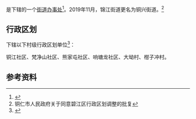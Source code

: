 {{中国乡级行政区|52/06/02/008/000
| 政府驻地 = 铜江社区
}}

'''{{PAGENAMEBASE}}'''是{{PRC admin/fullname|52/06/02/008/000|3}}下辖的一个[[街道办事处|街道办事处]]<ref>{{PRC admin/ref sgc|{{PRC admin/parent|52/06/02/008/000}}}}</ref>。2019年11月，锦江街道更名为铜兴街道。<ref>铜仁市人民政府关于同意碧江区行政区划调整的批复</ref>

== 行政区划 ==
{{PAGENAMEBASE}}下辖以下村级行政区划单位<ref>{{PRC admin/ref sgc|52/06/02/008/000}}</ref>：

铜江社区、梵净山社区、熊家屯社区、响塘龙社区、大坳村、柑子冲村。

== 参考资料 ==
{{reflist}}

{{PRC admin/navcat|52/06/02/008/000}}